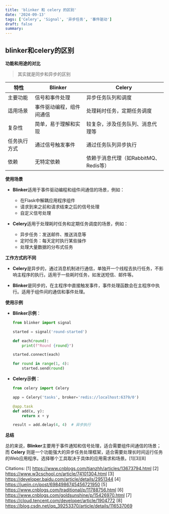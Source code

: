 ```yaml
---
title: 'blinker 和 celery 的区别'
date: '2024-09-13'
tags: ['Celery', 'Signal', '异步任务', '事件驱动']
draft: false
summary: 
---
```



## blinker和celery的区别

**功能和用途的对比**

> 其实就是同步和异步的区别

| 特性          | Blinker                                    | Celery                                     |
|---------------|-------------------------------------------|-------------------------------------------|
| 主要功能      | 信号和事件处理                           | 异步任务队列和调度                        |
| 适用场景      | 事件驱动编程，组件间通信                 | 处理耗时任务，定期任务调度                |
| 复杂性        | 简单，易于理解和实现                     | 较复杂，涉及任务队列、消息代理等          |
| 任务执行方式  | 通过信号触发事件                         | 通过任务队列异步执行                      |
| 依赖          | 无特定依赖                                | 依赖于消息代理（如RabbitMQ、Redis等）    |

**使用场景**

- **Blinker**适用于事件驱动编程和组件间通信的场景，例如：
  - 在Flask中解耦应用程序组件
  - 请求到来之前和请求结束之后的信号处理
  - 自定义信号处理

- **Celery**适用于处理耗时任务和定期任务调度的场景，例如：
  - 异步任务：发送邮件、推送消息等
  - 定时任务：每天定时执行某些操作
  - 处理大量数据的分布式任务

**工作方式的不同**

- **Celery**是异步的，通过消息机制进行通信，单独开一个线程去执行任务，不影响主程序的执行。适用于一些耗时任务，如发送短信、邮件等。

- **Blinker**是同步的，在主程序中直接触发事件，事件处理函数会在主程序中执行。适用于组件间的通信和事件处理。

**使用示例**

- **Blinker示例**：
  ```python
  from blinker import signal

  started = signal('round-started')

  def each(round):
      print(f"Round {round}")

  started.connect(each)

  for round in range(1, 4):
      started.send(round)
  ```

- **Celery示例**：
  ```python
  from celery import Celery

  app = Celery('tasks', broker='redis://localhost:6379/0')

  @app.task
  def add(x, y):
      return x + y

  result = add.delay(4, 4)  # 异步执行
  ```

**总结**

总的来说，**Blinker**主要用于事件通知和信号处理，适合需要组件间通信的场景；而 **Celery** 则是一个功能强大的异步任务处理框架，适合需要处理长时间运行任务的Web应用程序。选择哪个工具取决于具体的应用需求和场景。[1][3][8]

Citations:
[1] https://www.cnblogs.com/tianzhh/articles/13673794.html
[2] https://www.w3cschool.cn/article/74101304.html
[3] https://developer.baidu.com/article/details/2951344
[4] https://juejin.cn/post/6984986745456721950
[5] https://www.cnblogs.com/traditional/p/11788756.html
[6] https://www.cnblogs.com/goldsunshine/p/15426970.html
[7] https://cloud.tencent.com/developer/article/1904772
[8] https://blog.csdn.net/qq_39253370/article/details/116537069